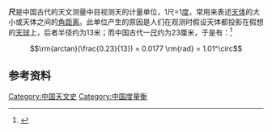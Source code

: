 {{otheruse|尺 (消歧義)}}
'''尺'''是中国古代的天文测量中目视测天的计量单位，1尺=1[[度_(角)|度]]，常用来表述[[天体|天体]]的大小或天体之间的[[角距离|角距离]]。此单位产生的原因是人们在观测时假设天体都投影在假想的[[天球|天球]]上，后者半径约为13米；而中国古代一[[尺|尺]]约为23厘米，于是有：<ref>{{cite book|author1=王玉民|title=以尺量天——中国古代目视尺度天象记录的量化与归算|date=2008|publisher=山东教育出版社|location=济南市|isbn=9787532859191|edition=第1版}}</ref>
:<math>\rm{arctan}(\frac{0.23}{13}) = 0.0177 \rm{rad} = 1.01^\circ</math>

== 参考资料 ==
{{reflist}}

{{Standard-stub}}

[[Category:中国天文史|Category:中国天文史]]
[[Category:中国度量衡|Category:中国度量衡]]